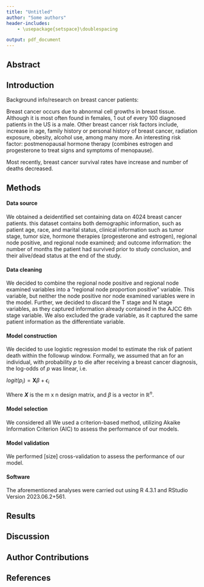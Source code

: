 ```yaml
---
title: "Untitled"
author: "Some authors"
header-includes:
    - \usepackage{setspace}\doublespacing

output: pdf_document
---
```


## Abstract

## Introduction

Background info/research on breast cancer patients:

Breast cancer occurs due to abnormal cell growths in breast tissue. Although it is most often found in females, 1 out of every 100 diagnosed patients in the US is a male. Other breast cancer risk factors include, increase in age, family history or personal history of breast cancer, radiation exposure, obesity, alcohol use, among many more. An interesting risk factor: postmenopausal hormone therapy (combines estrogen and progesterone to treat signs and symptoms of menopause).

Most recently, breast cancer survival rates have increase and number of deaths decreased.

## Methods

#### Data source

We obtained a deidentified set containing data on 4024 breast cancer patients. this dataset contains both demographic information, such as patient age, race, and marital status, clinical information such as tumor stage, tumor size, hormone therapies (progesterone and estrogen), regional node positive, and regional node examined; and outcome information: the number of months the patient had survived prior to study conclusion, and their alive/dead status at the end of the study.

#### Data cleaning

We decided to combine the regional node positive and regional node examined variables into a "regional node proportion positive" variable. This variable, but neither the node positive nor node examined variables were in the model. Further, we decided to discard the T stage and N stage variables, as they captured information already contained in the AJCC 6th stage variable. We also excluded the grade variable, as it captured the same patient information as the differentiate variable.

#### Model construction

We decided to use logistic regression model to estimate the risk of patient death within the followup window. Formally, we assumed that an for an individual, with probability *p* to die after receiving a breast cancer diagnosis, the log-odds of *p* was linear, i.e.

$logit(p_i) = \mathbf{X}\beta+ \epsilon_i$

Where ***X*** is the m x n design matrix, and $\beta$ is a vector in $\mathbb{R}^n$.

#### Model selection

We considered all We used a criterion-based method, utilizing Akaike Information Criterion (AIC) to assess the performance of our models.

#### Model validation

We performed [size] cross-validation to assess the performance of our model.

#### Software

The aforementioned analyses were carried out using R 4.3.1 and RStudio Version 2023.06.2+561.

## Results


## Discussion

## Author Contributions

## References
